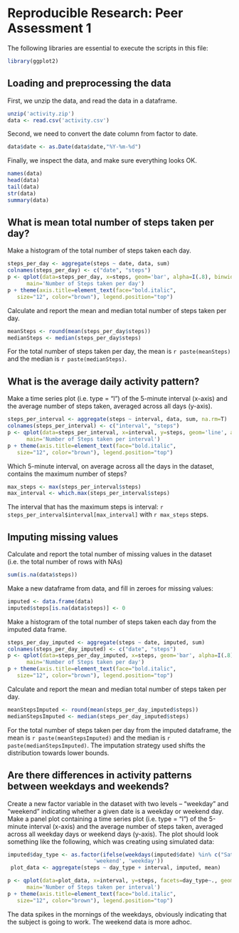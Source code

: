 # Reproducible Research: Peer Assessment 1
The following libraries are essential to execute the scripts in this file:
```r
library(ggplot2)
```


## Loading and preprocessing the data
First, we unzip the data, and read the data in a dataframe.
```r
unzip('activity.zip')
data <- read.csv('activity.csv')
```

Second, we need to convert the date column from factor to date.
```r
data$date <- as.Date(data$date,"%Y-%m-%d")
```

Finally, we inspect the data, and make sure everything looks OK.
```r
names(data)
head(data)
tail(data)
str(data)
summary(data)
```

## What is mean total number of steps taken per day?
Make a histogram of the total number of steps taken each day.
```r
steps_per_day <- aggregate(steps ~ date, data, sum)
colnames(steps_per_day) <- c("date", "steps")
p <- qplot(data=steps_per_day, x=steps, geom='bar', alpha=I(.8), binwidth=1000,
      main='Number of Steps taken per day')
p + theme(axis.title=element_text(face="bold.italic", 
   size="12", color="brown"), legend.position="top")
```
Calculate and report the mean and median total number of steps taken
per day.
```r
meanSteps <- round(mean(steps_per_day$steps))
medianSteps <- median(steps_per_day$steps)
```

For the total number of steps taken per day, the mean is `r paste(meanSteps)` and the median is `r paste(medianSteps)`.

## What is the average daily activity pattern?

Make a time series plot (i.e. type = "l") of the 5-minute interval (x-axis)
and the average number of steps taken, averaged across all days (y-axis).

```r
steps_per_interval <- aggregate(steps ~ interval, data, sum, na.rm=T)
colnames(steps_per_interval) <- c("interval", "steps")
p <- qplot(data=steps_per_interval, x=interval, y=steps, geom='line', alpha=I(.8), 
      main='Number of Steps taken per interval')
p + theme(axis.title=element_text(face="bold.italic", 
   size="12", color="brown"), legend.position="top")

```

Which 5-minute interval, on average across all the days in the dataset,
contains the maximum number of steps?
```r
max_steps <- max(steps_per_interval$steps)
max_interval <- which.max(steps_per_interval$steps)
```

The interval that has the maximum steps is interval: `r steps_per_interval$interval[max_interval]` with `r max_steps` steps.

## Imputing missing values
Calculate and report the total number of missing values in the dataset
(i.e. the total number of rows with NAs)
```r
sum(is.na(data$steps))
```

Make a new dataframe from data, and fill in zeroes for missing values:
```r
imputed <- data.frame(data)
imputed$steps[is.na(data$steps)] <- 0
```

Make a histogram of the total number of steps taken each day from the imputed data frame.
```r
steps_per_day_imputed <- aggregate(steps ~ date, imputed, sum)
colnames(steps_per_day_imputed) <- c("date", "steps")
p <- qplot(data=steps_per_day_imputed, x=steps, geom='bar', alpha=I(.8), binwidth=1000,
      main='Number of Steps taken per day')
p + theme(axis.title=element_text(face="bold.italic", 
   size="12", color="brown"), legend.position="top")
```
Calculate and report the mean and median total number of steps taken
per day.
```r
meanStepsImputed <- round(mean(steps_per_day_imputed$steps))
medianStepsImputed <- median(steps_per_day_imputed$steps)
```

For the total number of steps taken per day from the imputed dataframe, the mean is `r paste(meanStepsImputed)` and the median is `r paste(medianStepsImputed)`. The imputation strategy used shifts the distribution towards lower bounds.


## Are there differences in activity patterns between weekdays and weekends?

Create a new factor variable in the dataset with two levels – “weekday”
and “weekend” indicating whether a given date is a weekday or weekend
day. Make a panel plot containing a time series plot (i.e. type = "l") of the
5-minute interval (x-axis) and the average number of steps taken, averaged
across all weekday days or weekend days (y-axis). The plot should look
something like the following, which was creating using simulated data:

```r
imputed$day_type <- as.factor(ifelse(weekdays(imputed$date) %in% c("Saturday", "Sunday"),
                           'weekend', 'weekday'))
 plot_data <- aggregate(steps ~ day_type + interval, imputed, mean)

p <- qplot(data=plot_data, x=interval, y=steps, facets=day_type~., geom='line', alpha=I(.8), 
      main='Number of Steps taken per interval')
p + theme(axis.title=element_text(face="bold.italic", 
   size="12", color="brown"), legend.position="top")

```
The data spikes in the mornings of the weekdays, obviously indicating that the subject is going to work. The weekend data is more adhoc.